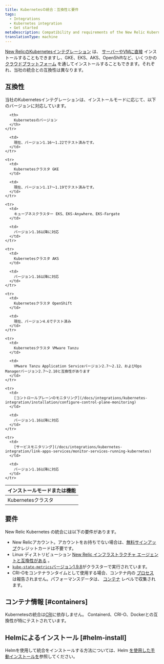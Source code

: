 ```yaml
---
title: Kubernetesの統合：互換性と要件
tags:
  - Integrations
  - Kubernetes integration
  - Get started
metaDescription: Compatibility and requirements of the New Relic Kubernetes integration.
translationType: machine
---
```


[New RelicのKubernetesインテグレーション](/docs/integrations/kubernetes-integration/get-started/introduction-kubernetes-integration) は、 [サーバーやVMに直接](/docs/integrations/kubernetes-integration/installation/kubernetes-installation-configuration#install) インストールすることもできますし、GKE、EKS、AKS、OpenShiftなど、いくつかの [クラウドプラットフォーム](/docs/integrations/kubernetes-integration/installation/kubernetes-installation-configuration#cloud-platforms) を通してインストールすることもできます。それぞれ、当社の統合との互換性は異なります。

## 互換性

当社のKubernetesインテグレーションは、インストールモードに応じて、以下のバージョンに対応しています。

<table>
  <thead>
    <tr>
      <th style={{ width: "300px" }}>
        インストールモードまたは機能
      </th>

      <th>
        Kubernetesのバージョン
      </th>
    </tr>
  </thead>

  <tbody>
    <tr>
      <td>
        Kubernetesクラスタ
      </td>

      <td>
        現在、バージョン1.16～1.22でテスト済みです。
      </td>
    </tr>

    <tr>
      <td>
        Kubernetesクラスタ GKE
      </td>

      <td>
        現在、バージョン1.17～1.19でテスト済みです。
      </td>
    </tr>

    <tr>
      <td>
        キューブネスクラスター EKS、EKS-Anywhere、EKS-Fargate
      </td>

      <td>
        バージョン1.16以降に対応
      </td>
    </tr>

    <tr>
      <td>
        Kubernetesクラスタ AKS
      </td>

      <td>
        バージョン1.16以降に対応
      </td>
    </tr>

    <tr>
      <td>
        Kubernetesクラスタ OpenShift
      </td>

      <td>
        現在、バージョン4.6でテスト済み
      </td>
    </tr>

    <tr>
      <td>
        Kubernetesクラスタ VMware Tanzu
      </td>

      <td>
        VMware Tanzu Application Serviceバージョン2.7〜2.12、およびOps Managerバージョン2.7〜2.10と互換性があります
      </td>
    </tr>

    <tr>
      <td>
        [コントロールプレーンのモニタリング](/docs/integrations/kubernetes-integration/installation/configure-control-plane-monitoring)
      </td>

      <td>
        バージョン1.16以降に対応
      </td>
    </tr>

    <tr>
      <td>
        [サービスモニタリング](/docs/integrations/kubernetes-integration/link-apps-services/monitor-services-running-kubernetes)
      </td>

      <td>
        バージョン1.16以降に対応
      </td>
    </tr>
  </tbody>
</table>

## 要件

New Relic Kubernetes の統合には以下の要件があります。

* New Relicアカウント。アカウントをお持ちでない場合は、[無料サインアップ](https://newrelic.com/signup)クレジットカードは不要です。
* Linux ディストリビューション [New Relic インフラストラクチャ エージェントと互換性がある](/docs/infrastructure/new-relic-infrastructure/getting-started/compatibility-requirements-new-relic-infrastructure#operating-systems) 。
* [`kube-state-metrics`バージョン1.9.8](https://github.com/kubernetes/kube-state-metrics)がクラスターで実行されています。
* CRI-Oをコンテナランタイムとして使用する場合、コンテナ内の [プロセス](/attribute-dictionary/?event=ProcessSample) は報告されません。パフォーマンスデータは、 [コンテナ](/docs/integrations/kubernetes-integration/understand-use-data/find-use-your-kubernetes-data#container-data) レベルで収集されます。

## コンテナ情報 [#containers]

Kubernetesの統合は[CRI](https://kubernetes.io/docs/concepts/architecture/cri)に依存しません。 Containerd、CRI-O、Dockerとの互換性が特にテストされています。

## Helmによるインストール [#helm-install]

Helmを使用して統合をインストールする方法については、Helm [を使用した手動インストールを](/docs/integrations/kubernetes-integration/installation/install-kubernetes-integration-using-helm#h2-compatibility-and-requirements)参照してください。